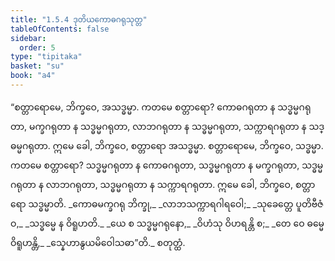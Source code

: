 ```yaml
---
title: "1.5.4 ဒုတိယကောဓဂရုသုတ္တ"
tableOfContents: false
sidebar:
  order: 5
type: "tipitaka"
basket: "su"
book: "a4"
---
```



<DynamicBreadcrumb />

<Division number="44" book="a4">

<Paragraph number="307" book="a4">
“စတ္တာရောမေ, ဘိက္ခဝေ, အသဒ္ဓမ္မာ. ကတမေ စတ္တာရော? ကောဓဂရုတာ န သဒ္ဓမ္မဂရုတာ, မက္ခဂရုတာ န သဒ္ဓမ္မဂရုတာ, လာဘဂရုတာ န သဒ္ဓမ္မဂရုတာ, သက္ကာရဂရုတာ န သဒ္ဓမ္မဂရုတာ. ဣမေ ခေါ, ဘိက္ခဝေ, စတ္တာရော အသဒ္ဓမ္မာ.
</Paragraph>

<Paragraph number="308" book="a4">
စတ္တာရောမေ, ဘိက္ခဝေ, သဒ္ဓမ္မာ. ကတမေ စတ္တာရော? သဒ္ဓမ္မဂရုတာ န ကောဓဂရုတာ, သဒ္ဓမ္မဂရုတာ န မက္ခဂရုတာ, သဒ္ဓမ္မဂရုတာ န လာဘဂရုတာ, သဒ္ဓမ္မဂရုတာ န သက္ကာရဂရုတာ. ဣမေ ခေါ, ဘိက္ခဝေ, စတ္တာရော သဒ္ဓမ္မာတိ.
</Paragraph>

<Paragraph number="309" type="verses" book="a4">
_ကောဓမက္ခဂရု ဘိက္ခု,_  
_လာဘသက္ကာရဂါရဝေါ;_  
_သုခေတ္တေ ပူတိဗီဇံဝ,_  
_သဒ္ဓမ္မေ န ဝိရူဟတိ._  

</Paragraph>

<Paragraph number="310" type="verses" book="a4">
_ယေ စ သဒ္ဓမ္မဂရုနော,_  
_ဝိဟံသု ဝိဟရန္တိ စ;_  
_တေ ဝေ ဓမ္မေ ဝိရူဟန္တိ,_  
_သ္နေဟာနွယမိဝေါသဓာ”တိ._  


</Paragraph>
</Division>

<Paragraph number="311" type="center" book="a4">
စတုတ္ထံ.
</Paragraph>